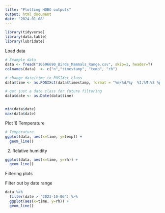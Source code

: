 ```yaml
---
title: "Plotting HOBO outputs"
output: html_document
date: "2024-01-08"
---
```


```r
library(tidyverse)
library(data.table)
library(lubridate)
```

Load data
```r
# Example data
data <- fread("10596690_Birds_Mammals_Range.csv", skip=1, header=T)
colnames(data)  <- c("n","timestamp", "temp", "rh")

# change date/time to POSIXct class
data$time <- as.POSIXct(data$timestamp, format = "%m/%d/%y  %I:%M:%S %p")

# get just a date class for future filtering
data$date <- as.Date(data$time)


min(data$date) 
max(data$date)
```


Plot
1) Temperature
```r
# Temperature
ggplot(data, aes(x=time, y=temp)) +
  geom_line()
```

2) Relative humidity
```r
ggplot(data, aes(x=time, y=rh)) +
  geom_line()
```

Filtering plots 

Filter out by date range
```r
data %>% 
  filter(date > "2023-10-06") %>% 
  ggplot(aes(x=time, y=rh)) +
  geom_line()
```
